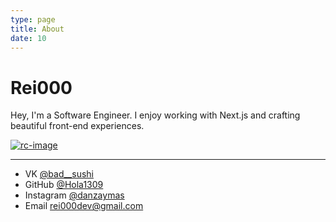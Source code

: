 ```yaml
---
type: page
title: About
date: 10
---
```


# Rei000


Hey, I'm a Software Engineer. I enjoy working with Next.js and crafting beautiful front-end experiences.

[![rc-image](/images/photo.jpg)](https://merry-cajeta-2b688e.netlify.app/)

---

- VK [@bad__sushi](https://vk.com/bad__sushi)
- GitHub [@Hola1309](https://github.com/Hola1309)
- Instagram [@danzaymas](https://www.instagram.com/danzaymas/)
- Email rei000dev@gmail.com

